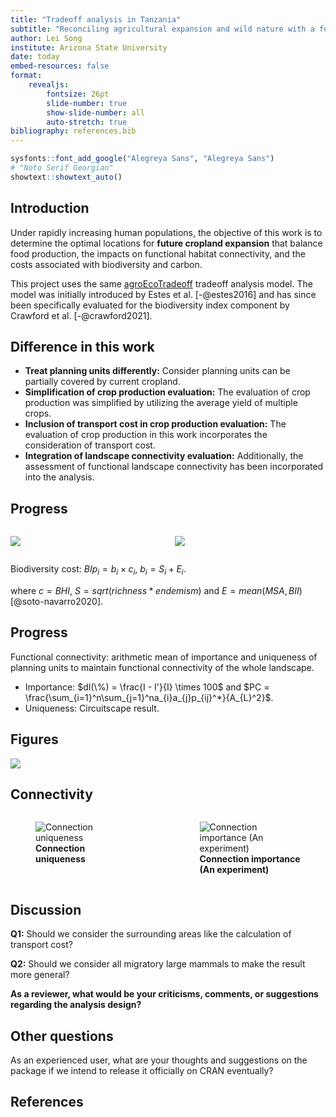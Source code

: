 ```yaml
---
title: "Tradeoff analysis in Tanzania"
subtitle: "Reconciling agricultural expansion and wild nature with a focus on functional connectivity"
author: Lei Song
institute: Arizona State University
date: today
embed-resources: false
format: 
    revealjs:
        fontsize: 26pt
        slide-number: true
        show-slide-number: all
        auto-stretch: true
bibliography: references.bib
---
```


```r
sysfonts::font_add_google("Alegreya Sans", "Alegreya Sans")
# "Noto Serif Georgian"
showtext::showtext_auto()
```

## Introduction

Under rapidly increasing human populations, the objective of this work is to determine the optimal locations for **future cropland expansion** that balance food production, the impacts on functional habitat connectivity, and the costs associated with biodiversity and carbon.

This project uses the same [agroEcoTradeoff](https://github.com/agroimpacts/agroEcoTradeoff) tradeoff analysis model. The model was initially introduced by Estes et al. [-@estes2016] and has since been specifically evaluated for the biodiversity index component by Crawford et al. [-@crawford2021].

## Difference in this work

-   **Treat planning units differently:** Consider planning units can be partially covered by current cropland.
-   **Simplification of crop production evaluation:** The evaluation of crop production was simplified by utilizing the average yield of multiple crops.
-   **Inclusion of transport cost in crop production evaluation:** The evaluation of crop production in this work incorporates the consideration of transport cost.
-   **Integration of landscape connectivity evaluation:** Additionally, the assessment of functional landscape connectivity has been incorporated into the analysis.

## Progress

::: columns
::: {.column width="50%"}
![](figures/concept.png)
:::

::: {.column width="50%"}
![](figures/unit.png)
:::
:::

Biodiversity cost: $BIp_{i} = b_{i} \times c_{i}$, $b_{i} = S_{i} + E_{i}$.

where $c = BHI$, $S = sqrt(richness * endemism)$ and $E = mean (MSA, BII)$ [@soto-navarro2020].

## Progress

Functional connectivity: arithmetic mean of importance and uniqueness of planning units to maintain functional connectivity of the whole landscape.

- Importance: $dI(\%) = \frac{I - I'}{I} \times 100$ and $PC = \frac{\sum_{i=1}^n\sum_{j=1}^na_{i}a_{j}p_{ij}^*}{A_{L}^2}$.
- Uniqueness: Circuitscape result.

## Figures

![](figures/figure2.png)

## Connectivity

::: columns
::: {.column width="40%"}
![**Connection uniqueness**](figures/connec_uniqueness.png)
:::

::: {.column width="40%"}
![**Connection importance (An experiment)**](figures/connec_imp.png)
:::
:::

## Discussion

**Q1:** Should we consider the surrounding areas like the calculation of transport cost?

**Q2:** Should we consider all migratory large mammals to make the result more general?

**As a reviewer, what would be your criticisms, comments, or suggestions regarding the analysis design?**

## Other questions

As an experienced user, what are your thoughts and suggestions on the package if we intend to release it officially on CRAN eventually?

## References
